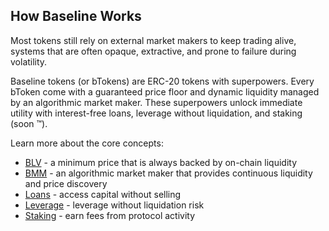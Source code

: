 
## How Baseline Works
Most tokens still rely on external market makers to keep trading alive, systems that are often opaque, 
extractive, and prone to failure during volatility. 

Baseline tokens (or bTokens) are ERC-20 tokens with superpowers. Every bToken come with a guaranteed price floor and dynamic liquidity managed by an algorithmic market maker. 
These superpowers unlock immediate utility with interest-free loans, leverage without liquidation, and staking (soon ™).

Learn more about the core concepts:
- [BLV](/theory) - a minimum price that is always backed by on-chain liquidity
- [BMM](/theory/bmm) - an algorithmic market maker that provides continuous liquidity and price discovery
- [Loans](/theory/loans) - access capital without selling
- [Leverage](/theory/leverage) - leverage without liquidation risk
- [Staking](/theory/stake) - earn fees from protocol activity